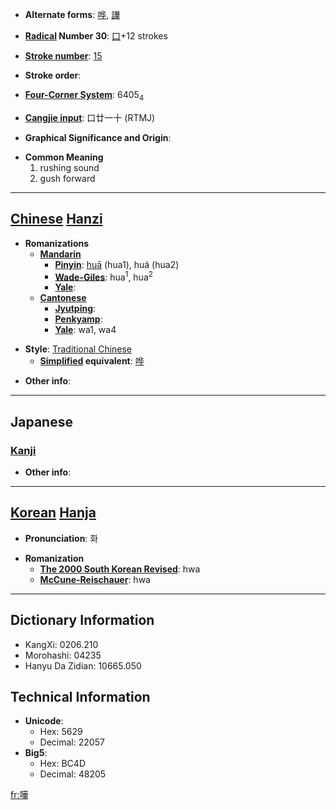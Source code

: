 * '''Alternate forms''': [[哗]], [[譁]]

* '''[[Wiktionary:Chinese radical index| Radical]] Number 30''': [[Wiktionary:Chinese radical index 口|口]]+12 strokes

* '''[[Wiktionary:Chinese total strokes index|Stroke number]]''': [[Wiktionary:Chinese total strokes index 15|15]]

* '''Stroke order''': 

* '''[[Wiktionary:Chinese four corner index|Four-Corner System]]''': 6405<sub>4</sub>

* '''[[Wiktionary:Chinese Cangjie index|Cangjie input]]''': 口廿一十 (RTMJ)

* '''Graphical Significance and Origin''': 

* '''Common Meaning'''
*#rushing sound
*# gush forward


----

== [[Chinese]] [[Hanzi]] ==

* '''Romanizations'''
** '''[[Mandarin]]'''
*** '''[[Pinyin]]''': [[huā]] (hua1), huá (hua2)
*** '''[[Wade-Giles]]''': hua<sup>1</sup>, hua<sup>2</sup>
*** '''[[Yale]]''': 
** '''[[Cantonese]]'''
*** '''[[Jyutping]]''':
*** '''[[Penkyamp]]''': 
*** '''[[Yale]]''': wa1, wa4

* '''Style''': [[Traditional Chinese]] 
** '''[[Simplified Chinese|Simplified]] equivalent''': [[哗]]

* '''Other info''': 

----

==Japanese==
===[[Kanji]]===
{{kanji|on readings=[[か]] (ka), [[け]] (ke)
|kun readings=[[かまびすし]] (kamabisushi), [[やかましい]] (yakamashii)
}}

* '''Other info''':  

----

== [[Korean]] [[Hanja]] ==

* '''Pronunciation''': 화

* '''Romanization'''
** '''[[The 2000 South Korean Revised Romanization|The 2000 South Korean Revised]]''': hwa
** '''[[McCune-Reischauer]]''': hwa

----

== Dictionary Information ==

* KangXi: 0206.210
* Morohashi: 04235
* Hanyu Da Zidian: 10665.050

== Technical Information ==

* '''Unicode''':
** Hex: 5629
** Decimal: 22057
* '''Big5''':
** Hex: BC4D
** Decimal: 48205

[[fr:嘩]]